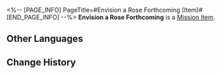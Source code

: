 <%-- [PAGE_INFO]
PageTitle=#Envision a Rose Forthcoming (Item)#
[END_PAGE_INFO] --%>
{{Item Infobox
|title       = Envision a Rose Forthcoming
|id          = 140420
|image       = Item Envision a Rose Forthcoming (Item).png{{subst:void|<!--$UPLOAD:<<SpriteOutput/ItemFigures/140413.png>-<Item Envision a Rose Forthcoming (Item).png>-<Item Icons>>-->}}
|type        = Mission Item
|invCategory = Missions
|rarity      = 3
|effect      = 
|description = An old record tape discovered at the hotel in the Dreamscape, containing a single track titled "Envision a Rose Forthcoming."
}}
'''Envision a Rose Forthcoming''' is a [[Mission Item]].

==Other Languages==
{{Other Languages
|en   = Envision a Rose Forthcoming
|zhs  = 想象一朵未来的玫瑰
|zht  = 想像一朵未來的玫瑰
|ja   = 未来のバラを想像して
|ko   = 미래의 장미를 상상하며
|es   = Imagina una rosa floreciendo
|fr   = Vision d'une rose en éclosion
|ru   = «Представьте грядущую розу»
|th   = จินตนาการถึงกุหลาบแห่งอนาคต
|vi   = Tưởng Tượng Một Đóa Hồng Tương Lai
|de   = Fantasie einer Rose aus der Zukunft
|id   = Membayangkan Mawar Masa Depan
|pt   = Visão de uma Rosa Vindoura
}}

==Change History==
{{Change History|2.0}}